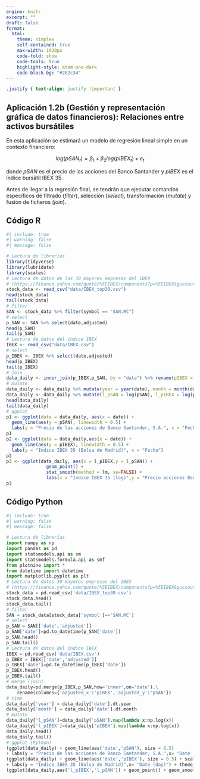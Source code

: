 ```yaml
---
engine: knitr
excerpt: ""
draft: false
format: 
  html:
    theme: simplex
    self-contained: true
    max-width: 1920px
    code-fold: show
    code-tools: true
    highlight-style: atom-one-dark
    code-block-bg: "#282c34"
---
```


```css
.justify { text-align: justify !important }
```

::: justify
# Aplicación 1.2b (Gestión y representación gráfica de datos financieros): Relaciones entre activos bursátiles {.unnumbered}

En esta aplicación se estimará un modelo de regresión lineal simple en un contexto financiero:

$$log(pSAN_t) = \beta_1 + \beta_2 log(pIBEX_t)  + e_t$$

donde $pSAN$ es el precio de las acciones del Banco Santander y $pIBEX$ es el índice bursátil IBEX 35.

Antes de llegar a la regresión final, se tendrán que ejecutar comandos específicos de filtrado (*filter*), selección (*select*), transformación (*mutate*) y fusión de ficheros (*join*).
:::

## Código R {.unnumbered}

```r
#| include: true
#| warning: false
#| message: false

# Lectura de librerías
library(tidyverse)
library(lubridate)
library(scales)
# Lectura de datos de las 30 mayores empresas del IBEX
# (https://finance.yahoo.com/quote/%5EIBEX/components?p=%5EIBEX&guccounter=1)
stock_data <- read_csv("data/IBEX_top30.csv")
head(stock_data)
tail(stock_data)
# filter
SAN <- stock_data %>% filter(symbol == "SAN.MC")
# select
p_SAN <- SAN %>% select(date,adjusted)
head(p_SAN)
tail(p_SAN)
# Lectura de datos del índice IBEX 
IBEX <- read_csv("data/IBEX.csv")
# select
p_IBEX <- IBEX %>% select(date,adjusted)
head(p_IBEX)
tail(p_IBEX)
# join
data_daily <- inner_join(p_IBEX,p_SAN, by = "date") %>% rename(pIBEX = adjusted.x, pSAN = adjusted.y)
# mutate
data_daily <- data_daily %>% mutate(year = year(date), month = month(date))
data_daily <- data_daily %>% mutate(l_pSAN = log(pSAN), l_pIBEX = log(pIBEX))
head(data_daily)
tail(data_daily)
# ggplot
p1 <- ggplot(data = data_daily, aes(x = date)) +
  geom_line(aes(y = pSAN), linewidth = 0.5) +
  labs(y = "Precio de las acciones de Banco Santander, S.A.", x = "Fecha")
p1
p2 <- ggplot(data = data_daily,aes(x = date)) +
  geom_line(aes(y = pIBEX), linewidth = 0.5) +
  labs(y = "Indice IBEX 35 (Bolsa de Madrid)", x = "Fecha")
p2
p3 <- ggplot(data_daily, aes(x = l_pIBEX,y = l_pSAN)) + 
               geom_point() +  
               stat_smooth(method = lm, se=FALSE) +  
               labs(x = "Indice IBEX 35 (log)",y = "Precio acciones Banco Santander (log)")
p3
```

## Código Python {.unnumbered}

```python
#| include: true
#| warning: false
#| message: false

# Lectura de librerías
import numpy as np
import pandas as pd
import statsmodels.api as sm
import statsmodels.formula.api as smf
from plotnine import *
from datetime import datetime
import matplotlib.pyplot as plt
# Lectura de datos 30 mayores empresas del IBEX
# (https://finance.yahoo.com/quote/%5EIBEX/components?p=%5EIBEX&guccounter=1)
stock_data = pd.read_csv('data/IBEX_top30.csv')
stock_data.head()
stock_data.tail()
# filter
SAN = stock_data[stock_data['symbol']=='SAN.MC']
# select
p_SAN = SAN[['date','adjusted']]
p_SAN['date']=pd.to_datetime(p_SAN['date'])
p_SAN.head()
p_SAN.tail()
# Lectura de datos del índice IBEX
IBEX = pd.read_csv('data/IBEX.csv')
p_IBEX = IBEX[['date','adjusted']]
p_IBEX['date']=pd.to_datetime(p_IBEX['date'])
p_IBEX.head()
p_IBEX.tail()
# merge (join)
data_daily=pd.merge(p_IBEX,p_SAN,how='inner',on='date').\
    rename(columns={'adjusted_x':'pIBEX','adjusted_y':'pSAN'})
# time
data_daily['year'] = data_daily['date'].dt.year
data_daily['month'] = data_daily['date'].dt.month
# mutate
data_daily['l_pSAN']=data_daily['pSAN'].map(lambda x:np.log(x))
data_daily['l_pIBEX']=data_daily['pIBEX'].map(lambda x:np.log(x))
data_daily.head()
data_daily.tail()
# ggplot (Python)
(ggplot(data_daily) + geom_line(aes('date','pSAN'), size = 0.5) 
+ labs(y = "Precio de las acciones de Banco Santander, S.A.",x= "Date (day)") + theme_bw())
(ggplot(data_daily) + geom_line(aes('date','pIBEX'), size = 0.5) + scale_y_continuous(expand = [0.01,0.01]) 
+ labs(y = "Indice IBEX 35 (Bolsa de Madrid)",x= "Date (day)") + theme_bw())
(ggplot(data_daily,aes('l_pIBEX','l_pSAN')) + geom_point() + geom_smooth(method='lm',se=False, color = "blue") + labs(x="Indice IBEX 35 (log)",y="Precio acciones Banco Santander (log)") + theme_bw())
```

